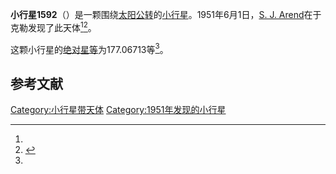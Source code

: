 {{Infobox planet
| bgcolour = #FFFFC0
| name = 1592 Mathieu
| symbol = 
| image = 
| caption = 
| discovery = yes
| discovery_ref = 
| discoverer = [[S._J._Arend|S. J. Arend]]
| discovery_site = [[于克勒|于克勒]] 
| discovered = 1951年6月1日
| designations = yes
| mp_name = 
| named_after = 
| alt_names = 1951 LA/ 1951 LG
| mp_category = [[主带小行星|主带小行星]]
| orbit_ref = <ref name="a">[http://ssd.jpl.nasa.gov/sbdb.cgi?sstr=1592 1592 Mathieu] {{Wayback|url=http://ssd.jpl.nasa.gov/sbdb.cgi?sstr=1592 |date=20201119210316 }}，小行星數據庫瀏覽器（JPL Small-Body Database Browser）－[[美国国家航空航天局|美国国家航空航天局]]喷气推进实验室</ref>
| epoch = 2456400.5 (2013年4月18日更新)
| aphelion = {{convert|3.6130796|AU|km|3|abbr=on|lk=out}}
| perihelion = {{convert|1.9376446|AU|km|3|abbr=on}}
| semimajor = {{convert|2.7753621|AU|km|3|abbr=on}}
| eccentricity = 0.3018408
| period = 1688.798765 [[日|日]]<br />4.62[[儒略年|儒略年]]
| avg_speed = 
| inclination = 13.51022
| asc_node = 106.21103
| mean_anomaly = 
| arg_peri = 177.06713
| satellites = 
| physical_characteristics = yes
| dimensions = 
| mass = 
| density = 
| surface_grav = 
| escape_velocity = 
| sidereal_day = 
| axial_tilt = 
| pole_ecliptic_lat = 
| pole_ecliptic_lon = 
| albedo = 
| temperatures= 
| temp_name1 = 
| mean_temp_1 = 
| max_temp_1 = 
| temp_name2 = 
| max_temp_2 = 
| spectral_type = 
| abs_magnitude = 177.06713
}}

'''小行星1592'''（{{lang-en|1592 Mathieu}}）是一颗围绕[[太阳|太阳]][[公转|公转]]的[[小行星|小行星]]。1951年6月1日，[[S._J._Arend|S. J. Arend]]在于克勒发现了此天体<ref name="a" /><ref>{{cite news|title=小行星列表|url=http://cfa-www.harvard.edu/iau/lists/NumberedMPs.txt|accessdate=2013-07-08|newspaper=哈佛大学|archive-date=2008-05-17|archive-url=https://web.archive.org/web/20080517010638/http://cfa-www.harvard.edu/iau/lists/NumberedMPs.txt|dead-url=no}}</ref>。

这颗小行星的[[绝对星等|绝对星等]]为177.06713等<ref name="a" />。

==参考文献==
{{reflist}}
{{Minor Planet Number|[[小行星1591|小行星1591]]|[[小行星1593|小行星1593]]}}

{{小天体}}

[[Category:小行星带天体|Category:小行星带天体]]
[[Category:1951年发现的小行星|Category:1951年发现的小行星]]

{{asteroid-stub}}
